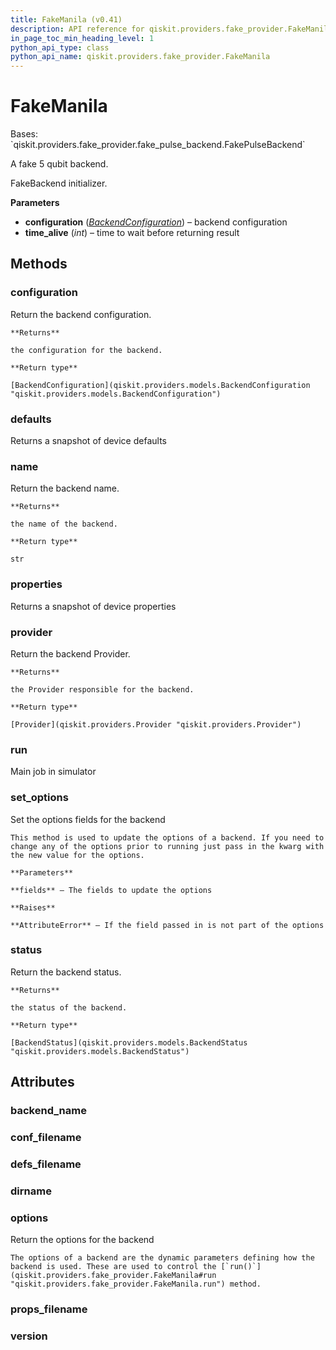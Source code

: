 ```yaml
---
title: FakeManila (v0.41)
description: API reference for qiskit.providers.fake_provider.FakeManila in qiskit v0.41
in_page_toc_min_heading_level: 1
python_api_type: class
python_api_name: qiskit.providers.fake_provider.FakeManila
---
```


# FakeManila

<Class id="qiskit.providers.fake_provider.FakeManila" isDedicatedPage={true} github="https://github.com/qiskit/qiskit/tree/stable/0.23/qiskit/providers/fake_provider/backends/manila/fake_manila.py" signature="FakeManila" modifiers="class">
  Bases: `qiskit.providers.fake_provider.fake_pulse_backend.FakePulseBackend`

  A fake 5 qubit backend.

  FakeBackend initializer.

  **Parameters**

  *   **configuration** ([*BackendConfiguration*](qiskit.providers.models.BackendConfiguration "qiskit.providers.models.BackendConfiguration")) – backend configuration
  *   **time\_alive** (*int*) – time to wait before returning result

  ## Methods

  <span id="qiskit-providers-fake-provider-fakemanila-configuration" />

  ### configuration

  <Function id="qiskit.providers.fake_provider.FakeManila.configuration" signature="FakeManila.configuration()">
    Return the backend configuration.

    **Returns**

    the configuration for the backend.

    **Return type**

    [BackendConfiguration](qiskit.providers.models.BackendConfiguration "qiskit.providers.models.BackendConfiguration")
  </Function>

  <span id="qiskit-providers-fake-provider-fakemanila-defaults" />

  ### defaults

  <Function id="qiskit.providers.fake_provider.FakeManila.defaults" signature="FakeManila.defaults()">
    Returns a snapshot of device defaults
  </Function>

  <span id="qiskit-providers-fake-provider-fakemanila-name" />

  ### name

  <Function id="qiskit.providers.fake_provider.FakeManila.name" signature="FakeManila.name()">
    Return the backend name.

    **Returns**

    the name of the backend.

    **Return type**

    str
  </Function>

  <span id="qiskit-providers-fake-provider-fakemanila-properties" />

  ### properties

  <Function id="qiskit.providers.fake_provider.FakeManila.properties" signature="FakeManila.properties()">
    Returns a snapshot of device properties
  </Function>

  <span id="qiskit-providers-fake-provider-fakemanila-provider" />

  ### provider

  <Function id="qiskit.providers.fake_provider.FakeManila.provider" signature="FakeManila.provider()">
    Return the backend Provider.

    **Returns**

    the Provider responsible for the backend.

    **Return type**

    [Provider](qiskit.providers.Provider "qiskit.providers.Provider")
  </Function>

  <span id="qiskit-providers-fake-provider-fakemanila-run" />

  ### run

  <Function id="qiskit.providers.fake_provider.FakeManila.run" signature="FakeManila.run(run_input, **kwargs)">
    Main job in simulator
  </Function>

  <span id="qiskit-providers-fake-provider-fakemanila-set-options" />

  ### set\_options

  <Function id="qiskit.providers.fake_provider.FakeManila.set_options" signature="FakeManila.set_options(**fields)">
    Set the options fields for the backend

    This method is used to update the options of a backend. If you need to change any of the options prior to running just pass in the kwarg with the new value for the options.

    **Parameters**

    **fields** – The fields to update the options

    **Raises**

    **AttributeError** – If the field passed in is not part of the options
  </Function>

  <span id="qiskit-providers-fake-provider-fakemanila-status" />

  ### status

  <Function id="qiskit.providers.fake_provider.FakeManila.status" signature="FakeManila.status()">
    Return the backend status.

    **Returns**

    the status of the backend.

    **Return type**

    [BackendStatus](qiskit.providers.models.BackendStatus "qiskit.providers.models.BackendStatus")
  </Function>

  ## Attributes

  ### backend\_name

  <Attribute id="qiskit.providers.fake_provider.FakeManila.backend_name" attributeValue="'fake_manila'" />

  ### conf\_filename

  <Attribute id="qiskit.providers.fake_provider.FakeManila.conf_filename" attributeValue="'conf_manila.json'" />

  ### defs\_filename

  <Attribute id="qiskit.providers.fake_provider.FakeManila.defs_filename" attributeValue="'defs_manila.json'" />

  ### dirname

  <Attribute id="qiskit.providers.fake_provider.FakeManila.dirname" attributeValue="'/home/runner/work/qiskit/qiskit/.tox/docs/lib/python3.8/site-packages/qiskit/providers/fake_provider/backends/manila'" />

  ### options

  <Attribute id="qiskit.providers.fake_provider.FakeManila.options">
    Return the options for the backend

    The options of a backend are the dynamic parameters defining how the backend is used. These are used to control the [`run()`](qiskit.providers.fake_provider.FakeManila#run "qiskit.providers.fake_provider.FakeManila.run") method.
  </Attribute>

  ### props\_filename

  <Attribute id="qiskit.providers.fake_provider.FakeManila.props_filename" attributeValue="'props_manila.json'" />

  ### version

  <Attribute id="qiskit.providers.fake_provider.FakeManila.version" attributeValue="1" />
</Class>

